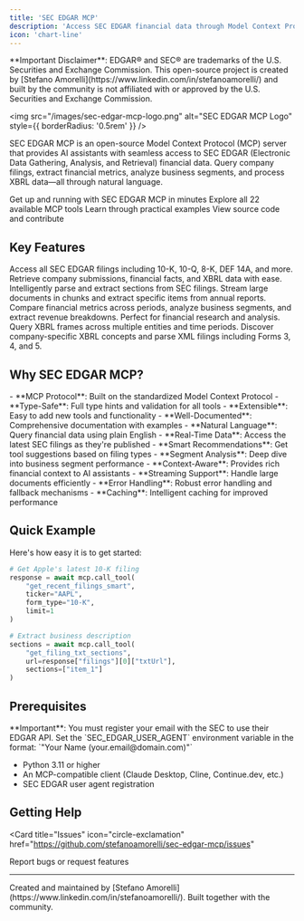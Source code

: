```yaml
---
title: 'SEC EDGAR MCP'
description: 'Access SEC EDGAR financial data through Model Context Protocol'
icon: 'chart-line'
---
```


<Warning>
**Important Disclaimer**: EDGAR® and SEC® are trademarks of the U.S. Securities and Exchange Commission. This open-source project is created by [Stefano Amorelli](https://www.linkedin.com/in/stefanoamorelli/) and built by the community is not affiliated with or approved by the U.S. Securities and Exchange Commission.
</Warning>

<img
  src="/images/sec-edgar-mcp-logo.png"
  alt="SEC EDGAR MCP Logo"
  style={{ borderRadius: '0.5rem' }}
/>

SEC EDGAR MCP is an open-source Model Context Protocol (MCP) server that provides AI assistants with seamless access to SEC EDGAR (Electronic Data Gathering, Analysis, and Retrieval) financial data. Query company filings, extract financial metrics, analyze business segments, and process XBRL data—all through natural language.

<CardGroup cols={2}>
  <Card
    title="Quick Start"
    icon="rocket"
    href="/setup/quickstart"
  >
    Get up and running with SEC EDGAR MCP in minutes
  </Card>
  <Card
    title="MCP Tools Reference"
    icon="wrench"
    href="/tools/overview"
  >
    Explore all 22 available MCP tools
  </Card>
  <Card
    title="Usage Examples"
    icon="code"
    href="/usage/examples"
  >
    Learn through practical examples
  </Card>
  <Card
    title="GitHub Repository"
    icon="github"
    href="https://github.com/stefanoamorelli/sec-edgar-mcp"
  >
    View source code and contribute
  </Card>
</CardGroup>

## Key Features

<AccordionGroup>
  <Accordion title="Comprehensive SEC Data Access" icon="database">
    Access all SEC EDGAR filings including 10-K, 10-Q, 8-K, DEF 14A, and more. Retrieve company submissions, financial facts, and XBRL data with ease.
  </Accordion>
  
  <Accordion title="Smart Document Processing" icon="file-lines">
    Intelligently parse and extract sections from SEC filings. Stream large documents in chunks and extract specific items from annual reports.
  </Accordion>
  
  <Accordion title="Financial Analysis Tools" icon="chart-mixed">
    Compare financial metrics across periods, analyze business segments, and extract revenue breakdowns. Perfect for financial research and analysis.
  </Accordion>
  
  <Accordion title="XBRL Data Support" icon="code">
    Query XBRL frames across multiple entities and time periods. Discover company-specific XBRL concepts and parse XML filings including Forms 3, 4, and 5.
  </Accordion>
</AccordionGroup>

## Why SEC EDGAR MCP?

<Tabs>
  <Tab title="For Developers">
    - **MCP Protocol**: Built on the standardized Model Context Protocol
    - **Type-Safe**: Full type hints and validation for all tools
    - **Extensible**: Easy to add new tools and functionality
    - **Well-Documented**: Comprehensive documentation with examples
  </Tab>
  
  <Tab title="For Financial Analysts">
    - **Natural Language**: Query financial data using plain English
    - **Real-Time Data**: Access the latest SEC filings as they're published
    - **Smart Recommendations**: Get tool suggestions based on filing types
    - **Segment Analysis**: Deep dive into business segment performance
  </Tab>
  
  <Tab title="For AI Applications">
    - **Context-Aware**: Provides rich financial context to AI assistants
    - **Streaming Support**: Handle large documents efficiently
    - **Error Handling**: Robust error handling and fallback mechanisms
    - **Caching**: Intelligent caching for improved performance
  </Tab>
</Tabs>

## Quick Example

Here's how easy it is to get started:

```python
# Get Apple's latest 10-K filing
response = await mcp.call_tool(
    "get_recent_filings_smart",
    ticker="AAPL",
    form_type="10-K",
    limit=1
)

# Extract business description
sections = await mcp.call_tool(
    "get_filing_txt_sections",
    url=response["filings"][0]["txtUrl"],
    sections=["item_1"]
)
```

## Prerequisites

<Warning>
  **Important**: You must register your email with the SEC to use their EDGAR API. Set the `SEC_EDGAR_USER_AGENT` environment variable in the format: `"Your Name (your.email@domain.com)"`
</Warning>

- Python 3.11 or higher
- An MCP-compatible client (Claude Desktop, Cline, Continue.dev, etc.)
- SEC EDGAR user agent registration

## Getting Help

<Card
  title="Issues"
  icon="circle-exclamation"
  href="https://github.com/stefanoamorelli/sec-edgar-mcp/issues"
>
  Report bugs or request features
</Card>

---

<Note>
Created and maintained by [Stefano Amorelli](https://www.linkedin.com/in/stefanoamorelli/). Built together with the community.
</Note>